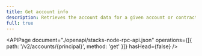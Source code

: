 ```yaml
---
title: Get account info
description: Retrieves the account data for a given account or contract identifier.
full: true
---
```


<APIPage
  document="./openapi/stacks-node-rpc-api.json"
  operations={[{ path: '/v2/accounts/{principal}', method: 'get' }]}
  hasHead={false}
/>